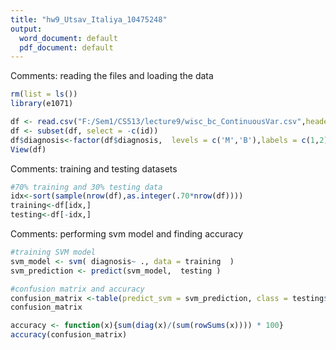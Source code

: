 ```yaml
---
title: "hw9_Utsav_Italiya_10475248"
output:
  word_document: default
  pdf_document: default
---
```


Comments: reading the files and loading the data
```r
rm(list = ls())
library(e1071)

df <- read.csv("F:/Sem1/CS513/lecture9/wisc_bc_ContinuousVar.csv",header=TRUE, sep=",")
df <- subset(df, select = -c(id))
df$diagnosis<-factor(df$diagnosis,  levels = c('M','B'),labels = c(1,2))
View(df)
```

Comments: training and testing datasets
```r
#70% training and 30% testing data
idx<-sort(sample(nrow(df),as.integer(.70*nrow(df))))
training<-df[idx,]
testing<-df[-idx,]
```

Comments: performing svm model and finding accuracy
```r
#training SVM model
svm_model <- svm( diagnosis~ ., data = training  )
svm_prediction <- predict(svm_model,  testing )

```

```r
#confusion matrix and accuracy
confusion_matrix <-table(predict_svm = svm_prediction, class = testing$diagnosis)
confusion_matrix

```

```r
accuracy <- function(x){sum(diag(x)/(sum(rowSums(x)))) * 100}
accuracy(confusion_matrix)
```
